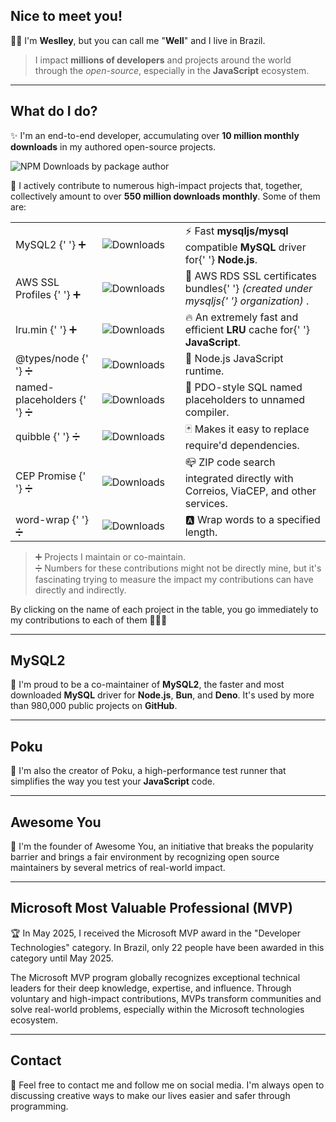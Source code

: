 
## Nice to meet you!

👋🏻 I'm **Weslley**, but you can call me "**Well**" and I live in Brazil.

> I impact **millions of developers** and projects around the world through the _open-source_, especially in the **JavaScript** ecosystem.

---

## What do I do?

✨ I'm an end-to-end developer, accumulating over **10 million monthly downloads** in my authored open-source projects.

<Link to='https://www.npmjs.com/~weslley.io'>
  <img
    loading='eager'
    src='https://img.shields.io/npm-stat/dm/weslley.io?style=flat-square&color=6c5ce7&logo=npm&logoColor=white&label=My%20NPM%20packages%20have%20been%20downloaded'
    alt='NPM Downloads by package author'
  />
</Link>

🚀 I actively contribute to numerous high-impact projects that, together, collectively amount to over **550 million downloads monthly**. Some of them are:

<div className='container'>
  <table>
    <tbody>
      <tr>
        <td>
          <Link to='https://github.com/sidorares/node-mysql2/pulls?q=is:merged+author:wellwelwel'>
            MySQL2
          </Link>{' '}
          ➕
        </td>
        <td width='117'>
          <Link to='https://www.npmjs.com/package/mysql2'>
            <img
              loading='lazy'
              src='https://img.shields.io/npm/dm/mysql2.svg?style=flat-square&color=6c5ce7&label=&logo=npm&logoColor=white'
              alt='Downloads'
            />
          </Link>
        </td>
        <td>
          ⚡️ Fast <b>mysqljs/mysql</b> compatible <b>MySQL</b> driver for{' '}
          <b>Node.js</b>.
        </td>
      </tr>
      <tr>
        <td>
          <Link to='https://github.com/mysqljs/aws-ssl-profiles/pulls?q=is:merged+author:wellwelwel'>
            AWS SSL Profiles
          </Link>{' '}
          ➕
        </td>
        <td>
          <Link to='https://www.npmjs.com/package/aws-ssl-profiles'>
            <img
              loading='lazy'
              src='https://img.shields.io/npm/dm/aws-ssl-profiles.svg?style=flat-square&color=6c5ce7&label=&logo=npm&logoColor=white'
              alt='Downloads'
            />
          </Link>
        </td>
        <td>
          📜 AWS RDS SSL certificates bundles{' '}
          <i>
            (created under <Link to='https://github.com/mysqljs'>mysqljs</Link>{' '}
            organization)
          </i>
          .
        </td>
      </tr>
      <tr>
        <td>
          <Link to='https://github.com/wellwelwel/lru.min/pulls?q=is:merged+author:wellwelwel'>
            lru.min
          </Link>{' '}
          ➕
        </td>
        <td>
          <Link to='https://www.npmjs.com/package/lru.min'>
            <img
              loading='lazy'
              src='https://img.shields.io/npm/dm/lru.min.svg?style=flat-square&color=6c5ce7&label=&logo=npm&logoColor=white'
              alt='Downloads'
            />
          </Link>
        </td>
        <td>
          🔥 An extremely fast and efficient <b>LRU</b> cache for{' '}
          <b>JavaScript</b>.
        </td>
      </tr>
      <tr>
        <td>
          <Link to='https://github.com/DefinitelyTyped/DefinitelyTyped/pulls?q=is:merged+author:wellwelwel'>
            @types/node
          </Link>{' '}
          ➗
        </td>
        <td>
          <Link to='https://www.npmjs.com/package/@types/node'>
            <img
              loading='lazy'
              src='https://img.shields.io/npm/dm/@types/node.svg?style=flat-square&color=6c5ce7&label=&logo=npm&logoColor=white'
              alt='Downloads'
            />
          </Link>
        </td>
        <td>🐢 Node.js JavaScript runtime.</td>
      </tr>
      <tr>
        <td>
          <Link to='https://github.com/mysqljs/named-placeholders/pulls?q=is:merged+author:wellwelwel'>
            named-placeholders
          </Link>{' '}
          ➗
        </td>
        <td>
          <Link to='https://www.npmjs.com/package/named-placeholders'>
            <img
              loading='lazy'
              src='https://img.shields.io/npm/dm/named-placeholders.svg?style=flat-square&color=6c5ce7&label=&logo=npm&logoColor=white'
              alt='Downloads'
            />
          </Link>
        </td>
        <td>🐬 PDO-style SQL named placeholders to unnamed compiler.</td>
      </tr>
      <tr>
        <td>
          <Link to='https://github.com/testdouble/quibble/pulls?q=is:merged+author:wellwelwel'>
            quibble
          </Link>{' '}
          ➗
        </td>
        <td>
          <Link to='https://www.npmjs.com/package/quibble'>
            <img
              loading='lazy'
              src='https://img.shields.io/npm/dm/quibble.svg?style=flat-square&color=6c5ce7&label=&logo=npm&logoColor=white'
              alt='Downloads'
            />
          </Link>
        </td>
        <td>🃏 Makes it easy to replace require'd dependencies.</td>
      </tr>
      <tr>
        <td>
          <Link to='https://github.com/BrasilAPI/cep-promise/pulls?q=is:merged+author:wellwelwel'>
            CEP Promise
          </Link>{' '}
          ➗
        </td>
        <td>
          <Link to='https://www.npmjs.com/package/cep-promise'>
            <img
              loading='lazy'
              src='https://img.shields.io/npm/dm/cep-promise.svg?style=flat-square&color=6c5ce7&label=&logo=npm&logoColor=white'
              alt='Downloads'
            />
          </Link>
        </td>
        <td>
          📪 ZIP code search integrated directly with Correios, ViaCEP, and
          other services.
        </td>
      </tr>
      <tr>
        <td>
          <Link to='https://github.com/aashutoshrathi/word-wrap/pulls?q=is:merged+author:wellwelwel'>
            word-wrap
          </Link>{' '}
          ➗
        </td>
        <td>
          <Link to='https://www.npmjs.com/package/@aashutoshrathi/word-wrap'>
            <img
              loading='lazy'
              src='https://img.shields.io/npm/dm/@aashutoshrathi/word-wrap.svg?style=flat-square&color=6c5ce7&label=&logo=npm&logoColor=white'
              alt='Downloads'
            />
          </Link>
        </td>
        <td>🅰 Wrap words to a specified length.</td>
      </tr>
    </tbody>
  </table>
</div>

> ➕ Projects I maintain or co-maintain.<br />
> ➗ Numbers for these contributions might not be directly mine, but it's fascinating trying to measure the impact my contributions can have directly and indirectly.

<Admonition type='tip'>
  By clicking on the name of each project in the table, you go immediately to my
  contributions to each of them 👨🏻‍💻
</Admonition>

---

## MySQL2

🐬 I'm proud to be a co-maintainer of **MySQL2**, the faster and most downloaded **MySQL** driver for **Node.js**, **Bun**, and **Deno**. It's used by <Link to='https://github.com/sidorares/node-mysql2/network/dependents'>more than 980,000 public projects</Link> on **GitHub**.

---

## Poku

🐷 I'm also the creator of <Link to='https://github.com/wellwelwel/poku'>Poku</Link>, a high-performance test runner that simplifies the way you test your **JavaScript** code.

---

## Awesome You

🐜 I'm the founder of <Link to='https://awesomeyou.io/'>Awesome You</Link>, an initiative that breaks the popularity barrier and brings a fair environment by recognizing open source maintainers by several metrics of real-world impact.

---

## Microsoft Most Valuable Professional (MVP)

🏆 In May 2025, I received the <Link to='https://mvp.microsoft.com/en-US/faq?section=mvp#mvp-program-information-0'>Microsoft MVP</Link> award in the "Developer Technologies" category. In Brazil, only 22 people have been awarded in this category until May 2025.

The Microsoft MVP program globally recognizes exceptional technical leaders for their deep knowledge, expertise, and influence. Through voluntary and high-impact contributions, MVPs transform communities and solve real-world problems, especially within the Microsoft technologies ecosystem.

---

## Contact

🤝 Feel free to contact me and follow me on social media. I'm always open to discussing creative ways to make our lives easier and safer through programming.
